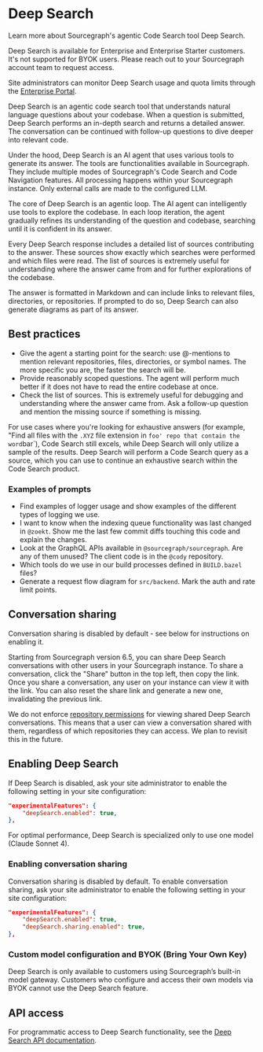 # Deep Search

<p className= "subtitle">Learn more about Sourcegraph's agentic Code Search tool Deep Search.</p>

<Callout type="note">Deep Search is available for Enterprise and Enterprise Starter customers. It's not supported for BYOK users. Please reach out to your Sourcegraph account team to request access. </Callout>

Site administrators can monitor Deep Search usage and quota limits through the [Enterprise Portal](/enterprise-portal#deep-search-usage-monitoring).

Deep Search is an agentic code search tool that understands natural language questions about your codebase. When a question is submitted, Deep Search performs an in-depth search and returns a detailed answer. The conversation can be continued with follow-up questions to dive deeper into relevant code.

Under the hood, Deep Search is an AI agent that uses various tools to generate its answer. The tools are functionalities available in Sourcegraph. They include multiple modes of Sourcegraph's Code Search and Code Navigation features. All processing happens within your Sourcegraph instance. Only external calls are made to the configured LLM.

The core of Deep Search is an agentic loop. The AI agent can intelligently use tools to explore the codebase. In each loop iteration, the agent gradually refines its understanding of the question and codebase, searching until it is confident in its answer.

Every Deep Search response includes a detailed list of sources contributing to the answer. These sources show exactly which searches were performed and which files were read. The list of sources is extremely useful for understanding where the answer came from and for further explorations of the codebase.

The answer is formatted in Markdown and can include links to relevant files, directories, or repositories. If prompted to do so, Deep Search can also generate diagrams as part of its answer.

## Best practices

- Give the agent a starting point for the search: use @-mentions to mention relevant repositories, files, directories, or symbol names. The more specific you are, the faster the search will be.
- Provide reasonably scoped questions. The agent will perform much better if it does not have to read the entire codebase at once.
- Check the list of sources. This is extremely useful for debugging and understanding where the answer came from. Ask a follow-up question and mention the missing source if something is missing.

For use cases where you're looking for exhaustive answers (for example, "Find all files with the `.XYZ` file extension in `foo' repo that contain the word`bar`), Code Search still excels, while Deep Search will only utilize a sample of the results. Deep Search will perform a Code Search query as a source, which you can use to continue an exhaustive search within the Code Search product.

### Examples of prompts

- Find examples of logger usage and show examples of the different types of logging we use.
- I want to know when the indexing queue functionality was last changed in `@zoekt`. Show me the last few commit diffs touching this code and explain the changes.
- Look at the GraphQL APIs available in `@sourcegraph/sourcegraph`. Are any of them unused? The client code is in the `@cody` repository.
- Which tools do we use in our build processes defined in `BUILD.bazel` files?
- Generate a request flow diagram for `src/backend`. Mark the auth and rate limit points.

## Conversation sharing

<Callout type= "note">Conversation sharing is disabled by default - see below for instructions on enabling it. </Callout>

Starting from Sourcegraph version 6.5, you can share Deep Search conversations with other users in your Sourcegraph instance. To share a conversation, click the "Share" button in the top left, then copy the link. Once you share a conversation, any user on your instance can view it with the link. You can also reset the share link and generate a new one, invalidating the previous link.

We do not enforce [repository permissions](/admin/permissions) for viewing shared Deep Search conversations. This means that a user can view a conversation shared with them, regardless of which repositories they can access. We plan to revisit this in the future.

## Enabling Deep Search

If Deep Search is disabled, ask your site administrator to enable the following setting in your site configuration:
```json
"experimentalFeatures": {
    "deepSearch.enabled": true,
},
```

For optimal performance, Deep Search is specialized only to use one model (Claude Sonnet 4).

### Enabling conversation sharing

Conversation sharing is disabled by default. To enable conversation sharing, ask your site administrator to enable the following setting in your site configuration:

```json
"experimentalFeatures": {
    "deepSearch.enabled": true,
    "deepSearch.sharing.enabled": true,
},
```


### Custom model configuration and BYOK (Bring Your Own Key) 
Deep Search is only available to customers using Sourcegraph’s built-in model gateway. Customers who configure and access their own models via BYOK cannot use the Deep Search feature.

## API access

For programmatic access to Deep Search functionality, see the [Deep Search API documentation](/deep-search/api).
